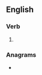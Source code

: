 ==English==

===Verb===
{{head|en|verb form}}

# {{en-past of|reignite}}

===Anagrams===
* {{anagrams|en|re-editing|reediting}}